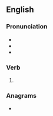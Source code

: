 ==English==

===Pronunciation===
* {{IPA|en|/bɹiːt͡ʃt/}}
* {{rhymes|en|iːt͡ʃt|s=1}}
* {{homophones|en|breeched}}

===Verb===
{{head|en|verb form}}

# {{en-past of|breach}}

===Anagrams===
* {{anagrams|en|a=abcdeehr|berdache}}